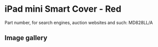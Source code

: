 # iPad mini Smart Cover - Red

Part number, for search engines, auction websites and such: MD828LL/A

## Image gallery

<div style={{ width: "768px" }}>
  <GalleryComponent
    images={[
      {
        original: "/everysource/MD828",
        thumbnail: "/everypreview/MD828",
      },
      {
        original: "/everysource/MD828_AV1_BLACK",
        thumbnail: "/everypreview/MD828_AV1_BLACK",
      },
      {
        original: "/everysource/MD828_AV1_WHITE",
        thumbnail: "/everypreview/MD828_AV1_WHITE",
      },
      {
        original: "/everysource/MD828_AV2",
        thumbnail: "/everypreview/MD828_AV2",
      },
      {
        original: "/everysource/MD828_AV2_BLACK",
        thumbnail: "/everypreview/MD828_AV2_BLACK",
      },
      {
        original: "/everysource/MD828_AV2_WHITE",
        thumbnail: "/everypreview/MD828_AV2_WHITE",
      },
      {
        original: "/everysource/MD828_AV3_BLACK",
        thumbnail: "/everypreview/MD828_AV3_BLACK",
      },
      {
        original: "/everysource/MD828_AV3_WHITE",
        thumbnail: "/everypreview/MD828_AV3_WHITE",
      },
      {
        original: "/everysource/MD828_AV4_BLACK",
        thumbnail: "/everypreview/MD828_AV4_BLACK",
      },
      {
        original: "/everysource/MD828_AV4_WHITE",
        thumbnail: "/everypreview/MD828_AV4_WHITE",
      },
      {
        original: "/everysource/MD828_AV5",
        thumbnail: "/everypreview/MD828_AV5",
      }
    ]}
  />
</div>